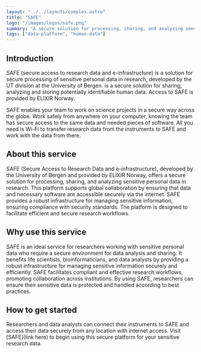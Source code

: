 ```yaml
---
layout: "../../layouts/complex.astro"
title: "SAFE"
logo: "/images/logos/safe.png"
summary: "A secure solution for processing, sharing, and analyzing sensitive personal data in research."
tags: ["data-platform", "human-data"]
---
```


## Introduction

SAFE (secure access to research data and e-infrastructure) is a solution for secure processing of sensitive personal data in research, developed by the UT division at the University of Bergen. is a secure solution for sharing, analyzing and storing potentially identifiable human data. Access to SAFE is provided by ELIXIR Norway.

SAFE enables your team to work on science projects in a secure way across the globe. Work safely from anywhere on your computer, knowing the team has secure access to the same data and needed pieces of software. All you need is Wi-Fi to transfer research data from the instruments to SAFE and work with the data from there.

## About this service

SAFE (Secure Access to Research Data and e-infrastructure), developed by the University of Bergen and provided by ELIXIR Norway, offers a secure solution for processing, sharing, and analyzing sensitive personal data in research. This platform supports global collaboration by ensuring that data and necessary software are accessible securely via the internet. SAFE provides a robust infrastructure for managing sensitive information, ensuring compliance with security standards. The platform is designed to facilitate efficient and secure research workflows.

## Why use this service

SAFE is an ideal service for researchers working with sensitive personal data who require a secure environment for data analysis and sharing. It benefits life scientists, bioinformaticians, and data analysts by providing a robust infrastructure for managing sensitive information securely and efficiently. SAFE facilitates compliant and effective research workflows, promoting collaboration across institutions. By using SAFE, researchers can ensure their sensitive data is protected and handled according to best practices.

## How to get started

Researchers and data analysts can connect their instruments to SAFE and access their data securely from any location with internet access. Visit [SAFE](link here) to begin using this secure platform for your sensitive research data.
